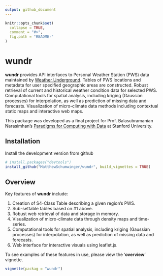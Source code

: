 ```yaml
---
output: github_document
---
```


<!-- README.md is generated from README.Rmd. Please edit that file -->

```r
knitr::opts_chunk$set(
  collapse = TRUE,
  comment = "#>",
  fig.path = "README-"
)
```
# wundr

**wundr** provides API interfaces to Personal Weather Station (PWS) data
maintained by [Weather Underground](https://www.wunderground.com). Tables of PWS
locations and metadata for user specified geographic areas are constructed.
Robust retrieval of current and historical weather condition data for
selected PWS. Computational tools for spatial analysis, including kriging
(Gaussian processes) for interpolation, as well as prediction of missing
data and forecasts. Visualization of micro-climate data methods including
contextual static maps and interactive web maps.

This package was developed as a final project for Prof. Balasubramanian
Narasimhan's [Paradigms for Computing with Data](http://statweb.stanford.edu/~naras/stat290/Stat290_Website/Stat_290.html) at Stanford
University.


## Installation

Install the development version from github

```r
# install.packages("devtools")
install_github("MatthewSchumwinger/wundr", build_vignettes = TRUE)
```


## Overview

Key features of **wundr** include:

1. Creation of S4-Class Table describing a given region's PWS.
2. Sub-settable tables based on #1 above.
3. Robust web retrieval of data and storage in memory.
4. Visualization of micro-climate data through density maps and time-series.
5. Computational tools for spatial analysis, including kriging (Gaussian processes) for interpolation, as well as prediction of missing data and forecasts.
6. Web interface for interactive visuals using leaflet.js.

To see examples of these features in use, please view the '**overview**' vignette.

```r
vignette(packag = "wundr")
```
